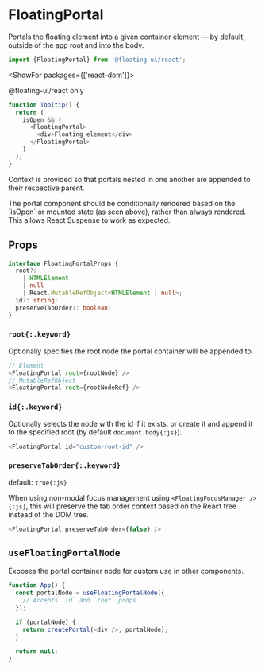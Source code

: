 <PageCard>

# FloatingPortal

Portals the floating element into a given container element — by
default, outside of the app root and into the body.

```js
import {FloatingPortal} from '@floating-ui/react';
```

<ShowFor packages={['react-dom']}>

<PackageLimited>@floating-ui/react only</PackageLimited>

</ShowFor>

</PageCard>

```js
function Tooltip() {
  return (
    isOpen && (
      <FloatingPortal>
        <div>Floating element</div>
      </FloatingPortal>
    )
  );
}
```

Context is provided so that portals nested in one another are
appended to their respective parent.

<Notice>
  The portal component should be conditionally rendered based on
  the `isOpen` or mounted state (as seen above), rather than
  always rendered. This allows React Suspense to work as
  expected.
</Notice>

## Props

```ts
interface FloatingPortalProps {
  root?:
    | HTMLElement
    | null
    | React.MutableRefObject<HTMLElement | null>;
  id?: string;
  preserveTabOrder?: boolean;
}
```

### `root{:.keyword}`

Optionally specifies the root node the portal container will be
appended to.

```js
// Element
<FloatingPortal root={rootNode} />
// MutableRefObject
<FloatingPortal root={rootNodeRef} />
```

### `id{:.keyword}`

Optionally selects the node with the id if it exists, or create
it and append it to the specified root (by default
`document.body{:js}`).

```js
<FloatingPortal id="custom-root-id" />
```

### `preserveTabOrder{:.keyword}`

default: `true{:js}`

When using non-modal focus management using
`<FloatingFocusManager />{:js}`, this will preserve the tab order
context based on the React tree instead of the DOM tree.

```js
<FloatingPortal preserveTabOrder={false} />
```

## `useFloatingPortalNode`

Exposes the portal container node for custom use in other
components.

```js
function App() {
  const portalNode = useFloatingPortalNode({
    // Accepts `id` and `root` props
  });

  if (portalNode) {
    return createPortal(<div />, portalNode);
  }

  return null;
}
```
